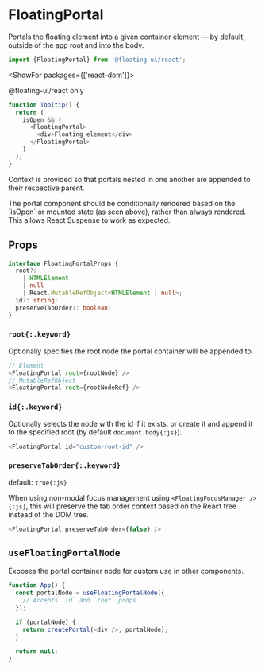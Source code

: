 <PageCard>

# FloatingPortal

Portals the floating element into a given container element — by
default, outside of the app root and into the body.

```js
import {FloatingPortal} from '@floating-ui/react';
```

<ShowFor packages={['react-dom']}>

<PackageLimited>@floating-ui/react only</PackageLimited>

</ShowFor>

</PageCard>

```js
function Tooltip() {
  return (
    isOpen && (
      <FloatingPortal>
        <div>Floating element</div>
      </FloatingPortal>
    )
  );
}
```

Context is provided so that portals nested in one another are
appended to their respective parent.

<Notice>
  The portal component should be conditionally rendered based on
  the `isOpen` or mounted state (as seen above), rather than
  always rendered. This allows React Suspense to work as
  expected.
</Notice>

## Props

```ts
interface FloatingPortalProps {
  root?:
    | HTMLElement
    | null
    | React.MutableRefObject<HTMLElement | null>;
  id?: string;
  preserveTabOrder?: boolean;
}
```

### `root{:.keyword}`

Optionally specifies the root node the portal container will be
appended to.

```js
// Element
<FloatingPortal root={rootNode} />
// MutableRefObject
<FloatingPortal root={rootNodeRef} />
```

### `id{:.keyword}`

Optionally selects the node with the id if it exists, or create
it and append it to the specified root (by default
`document.body{:js}`).

```js
<FloatingPortal id="custom-root-id" />
```

### `preserveTabOrder{:.keyword}`

default: `true{:js}`

When using non-modal focus management using
`<FloatingFocusManager />{:js}`, this will preserve the tab order
context based on the React tree instead of the DOM tree.

```js
<FloatingPortal preserveTabOrder={false} />
```

## `useFloatingPortalNode`

Exposes the portal container node for custom use in other
components.

```js
function App() {
  const portalNode = useFloatingPortalNode({
    // Accepts `id` and `root` props
  });

  if (portalNode) {
    return createPortal(<div />, portalNode);
  }

  return null;
}
```
